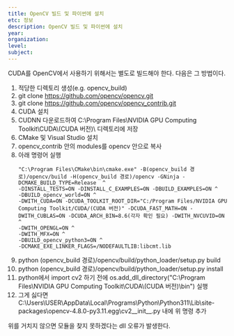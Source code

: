 ```yaml
---
title: OpenCV 빌드 및 파이썬에 설치
etc: 정보
description: OpenCV 빌드 및 파이썬에 설치
year:
organization:
level:
subject:
---
```


CUDA를 OpenCV에서 사용하기 위해서는 별도로 빌드해야 한다.
다음은 그 방법이다.

1. 적당한 디렉토리 생성(e.g. opencv_build)
2. git clone https://github.com/opencv/opencv.git
3. git clone https://github.com/opencv/opencv_contrib.git
4. CUDA 설치
5. CUDNN 다운로드하여 C:\\Program Files\\NVIDIA GPU Computing Toolkit\\CUDA\\(CUDA 버전)\\ 디렉토리에 저장
6. CMake 및 Visual Studio 설치
7. opencv_contrib 안의 modules를 opencv 안으로 복사
8. 아래 명령어 실행
   ```
   "C:\Program Files\CMake\bin\cmake.exe" -B(opencv_build 경로)/opencv/build -H(opencv_build 경로)/opencv -GNinja -DCMAKE_BUILD_TYPE=Release  ^
   -DINSTALL_TESTS=ON -DINSTALL_C_EXAMPLES=ON -DBUILD_EXAMPLES=ON ^
   -DBUILD_opencv_world=ON ^
   -DWITH_CUDA=ON -DCUDA_TOOLKIT_ROOT_DIR="C:/Program Files/NVIDIA GPU Computing Toolkit/CUDA/(CUDA 버전)" -DCUDA_FAST_MATH=ON -DWITH_CUBLAS=ON -DCUDA_ARCH_BIN=8.6(각자 확인 필요) -DWITH_NVCUVID=ON ^
   -DWITH_OPENGL=ON ^
   -DWITH_MFX=ON ^
   -DBUILD_opencv_python3=ON ^
   -DCMAKE_EXE_LINKER_FLAGS=/NODEFAULTLIB:libcmt.lib
   ```
9. python (opencv_build 경로)/opencv/build/python_loader/setup.py build
10. python (opencv_build 경로)/opencv/build/python_loader/setup.py install
11. python에서 import cv2 하기 전에 os.add_dll_directory("C:\\Program Files\\NVIDIA GPU Computing Toolkit\\CUDA\\(CUDA 버전)\\bin") 실행
12. 그게 싫다면 C:\Users\USER\AppData\Local\Programs\Python\Python311\Lib\site-packages\opencv-4.8.0-py3.11.egg\cv2\_\_init\_\_.py 내에 위 명령 추가

위를 거치지 않으면 모듈을 찾지 못하겠다는 dll 오류가 발생한다.
